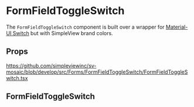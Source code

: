
<Meta title='Forms/FormFieldToggleSwitch/Readme' />

# FormFieldToggleSwitch

The `FormFieldToggleSwitch` component is built over a wrapper for [Material-UI Switch](https://material-ui.com/components/switches/) but with SimpleView brand colors.

## Props

https://github.com/simpleviewinc/sv-mosaic/blob/develop/src/Forms/FormFieldToggleSwitch/FormFieldToggleSwitch.tsx

## FormFieldToggleSwitch

<Preview withSource='none'>
  <stories.Playground />
</Preview>
